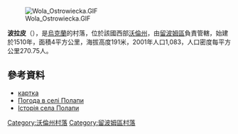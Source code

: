 {{coord|51|18|36|N|23|56|15|E|scale:30000|display=title}}

[[Image:Wola_Ostrowiecka.GIF|right]]

'''波拉皮'''（{{lang-uk|Полапи}}），是[[烏克蘭|烏克蘭]]的村落，位於該國西部[[沃倫州|沃倫州]]，由[[留波姆區|留波姆區]]負責管轄，始建於1510年，面積4平方公里，海拔高度191米，2001年人口1,083，人口密度每平方公里270.75人。

==參考資料==
* [http://gska2.rada.gov.ua/pls/z7502/A005?rdat1=15.01.2010&rf7571=4285 картка]{{dead link|date=2018年3月 |bot=InternetArchiveBot |fix-attempted=yes }}
* [http://weather.in.ua/ua/volynskaja/21087 Погода в селі Полапи] {{Wayback|url=http://weather.in.ua/ua/volynskaja/21087 |date=20161022150154 }}
* [https://web.archive.org/web/20130813152318/http://lubomlregion.org.ua/2009-09-14-07-08-20/2009-09-22-19-34-46/7-2009-09-22-19-33-11 Історія села Полапи]

[[Category:沃倫州村落|Category:沃倫州村落]]
[[Category:留波姆區村落|Category:留波姆區村落]]


{{Volyn-geo-stub}}